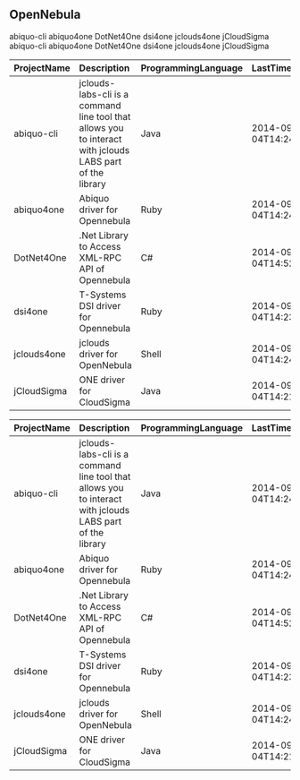 ## OpenNebula
abiquo-cli
abiquo4one
DotNet4One
dsi4one
jclouds4one
jCloudSigma
abiquo-cli
abiquo4one
DotNet4One
dsi4one
jclouds4one
jCloudSigma
<table>
 <thead>
  <tr>
   <th align="left"> ProjectName </th>
   <th align="left"> Description </th>
   <th align="left"> ProgrammingLanguage </th>
   <th align="left"> LastTimeUpdate </th>
   <th align="left"> CreationTimeDate </th>
   <th align="left"> Chapter </th>
   <th align="left"> ProjectFullName </th>
   <th align="right"> Forks </th>
   <th align="right"> Stars </th>
  </tr>
 </thead>
<tbody>
  <tr>
   <td align="left"> abiquo-cli </td>
   <td align="left"> jclouds-labs-cli is a command line tool that allows you to interact with jclouds LABS part of the library </td>
   <td align="left"> Java </td>
   <td align="left"> 2014-09-04T14:24:27Z </td>
   <td align="left"> 2013-09-05T10:00:47Z </td>
   <td align="left"> OpenNebula </td>
   <td align="left"> Terradue/abiquo-cli </td>
   <td align="right"> 0 </td>
   <td align="right"> 0 </td>
  </tr>
  <tr>
   <td align="left"> abiquo4one </td>
   <td align="left"> Abiquo driver for Opennebula </td>
   <td align="left"> Ruby </td>
   <td align="left"> 2014-09-04T14:24:01Z </td>
   <td align="left"> 2013-11-18T14:16:57Z </td>
   <td align="left"> OpenNebula </td>
   <td align="left"> Terradue/abiquo4one </td>
   <td align="right"> 0 </td>
   <td align="right"> 0 </td>
  </tr>
  <tr>
   <td align="left"> DotNet4One </td>
   <td align="left"> .Net Library to Access XML-RPC API of Opennebula </td>
   <td align="left"> C# </td>
   <td align="left"> 2014-09-04T14:52:58Z </td>
   <td align="left"> 2014-07-01T14:32:22Z </td>
   <td align="left"> OpenNebula </td>
   <td align="left"> Terradue/DotNet4One </td>
   <td align="right"> 1 </td>
   <td align="right"> 4 </td>
  </tr>
  <tr>
   <td align="left"> dsi4one </td>
   <td align="left"> T-Systems DSI driver for Opennebula </td>
   <td align="left"> Ruby </td>
   <td align="left"> 2014-09-04T14:23:33Z </td>
   <td align="left"> 2013-03-25T08:59:53Z </td>
   <td align="left"> OpenNebula </td>
   <td align="left"> Terradue/dsi4one </td>
   <td align="right"> 0 </td>
   <td align="right"> 0 </td>
  </tr>
  <tr>
   <td align="left"> jclouds4one </td>
   <td align="left"> jclouds driver for OpenNebula </td>
   <td align="left"> Shell </td>
   <td align="left"> 2014-09-04T14:24:48Z </td>
   <td align="left"> 2013-09-26T12:52:26Z </td>
   <td align="left"> OpenNebula </td>
   <td align="left"> Terradue/jclouds4one </td>
   <td align="right"> 0 </td>
   <td align="right"> 0 </td>
  </tr>
  <tr>
   <td align="left"> jCloudSigma </td>
   <td align="left"> ONE driver for CloudSigma </td>
   <td align="left"> Java </td>
   <td align="left"> 2014-09-04T14:21:48Z </td>
   <td align="left"> 2014-06-19T14:56:24Z </td>
   <td align="left"> OpenNebula </td>
   <td align="left"> Terradue/jCloudSigma </td>
   <td align="right"> 0 </td>
   <td align="right"> 1 </td>
  </tr>
</tbody>
</table>
<table>
 <thead>
  <tr>
   <th align="left"> ProjectName </th>
   <th align="left"> Description </th>
   <th align="left"> ProgrammingLanguage </th>
   <th align="left"> LastTimeUpdate </th>
   <th align="left"> CreationTimeDate </th>
   <th align="left"> Chapter </th>
   <th align="left"> ProjectFullName </th>
   <th align="right"> Forks </th>
   <th align="right"> Stars </th>
  </tr>
 </thead>
<tbody>
  <tr>
   <td align="left"> abiquo-cli </td>
   <td align="left"> jclouds-labs-cli is a command line tool that allows you to interact with jclouds LABS part of the library </td>
   <td align="left"> Java </td>
   <td align="left"> 2014-09-04T14:24:27Z </td>
   <td align="left"> 2013-09-05T10:00:47Z </td>
   <td align="left"> OpenNebula </td>
   <td align="left"> Terradue/abiquo-cli </td>
   <td align="right"> 0 </td>
   <td align="right"> 0 </td>
  </tr>
  <tr>
   <td align="left"> abiquo4one </td>
   <td align="left"> Abiquo driver for Opennebula </td>
   <td align="left"> Ruby </td>
   <td align="left"> 2014-09-04T14:24:01Z </td>
   <td align="left"> 2013-11-18T14:16:57Z </td>
   <td align="left"> OpenNebula </td>
   <td align="left"> Terradue/abiquo4one </td>
   <td align="right"> 0 </td>
   <td align="right"> 0 </td>
  </tr>
  <tr>
   <td align="left"> DotNet4One </td>
   <td align="left"> .Net Library to Access XML-RPC API of Opennebula </td>
   <td align="left"> C# </td>
   <td align="left"> 2014-09-04T14:52:58Z </td>
   <td align="left"> 2014-07-01T14:32:22Z </td>
   <td align="left"> OpenNebula </td>
   <td align="left"> Terradue/DotNet4One </td>
   <td align="right"> 1 </td>
   <td align="right"> 4 </td>
  </tr>
  <tr>
   <td align="left"> dsi4one </td>
   <td align="left"> T-Systems DSI driver for Opennebula </td>
   <td align="left"> Ruby </td>
   <td align="left"> 2014-09-04T14:23:33Z </td>
   <td align="left"> 2013-03-25T08:59:53Z </td>
   <td align="left"> OpenNebula </td>
   <td align="left"> Terradue/dsi4one </td>
   <td align="right"> 0 </td>
   <td align="right"> 0 </td>
  </tr>
  <tr>
   <td align="left"> jclouds4one </td>
   <td align="left"> jclouds driver for OpenNebula </td>
   <td align="left"> Shell </td>
   <td align="left"> 2014-09-04T14:24:48Z </td>
   <td align="left"> 2013-09-26T12:52:26Z </td>
   <td align="left"> OpenNebula </td>
   <td align="left"> Terradue/jclouds4one </td>
   <td align="right"> 0 </td>
   <td align="right"> 0 </td>
  </tr>
  <tr>
   <td align="left"> jCloudSigma </td>
   <td align="left"> ONE driver for CloudSigma </td>
   <td align="left"> Java </td>
   <td align="left"> 2014-09-04T14:21:48Z </td>
   <td align="left"> 2014-06-19T14:56:24Z </td>
   <td align="left"> OpenNebula </td>
   <td align="left"> Terradue/jCloudSigma </td>
   <td align="right"> 0 </td>
   <td align="right"> 1 </td>
  </tr>
</tbody>
</table>
